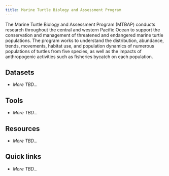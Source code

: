```yaml
---
title: Marine Turtle Biology and Assessment Program
---
```


The Marine Turtle Biology and Assessment Program (MTBAP) conducts research throughout the central and western Pacific Ocean to support the conservation and management of threatened and endangered marine turtle populations. The program works to understand the distribution, abundance, trends, movements, habitat use, and population dynamics of numerous populations of turtles from five species, as well as the impacts of anthropogenic activities such as fisheries bycatch on each population.

## Datasets

-   *More TBD...*

## Tools

-   *More TBD...*

## Resources

-   *More TBD...*

## Quick links

-   *More TBD...*
